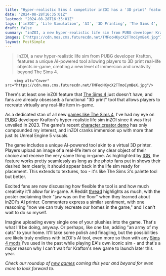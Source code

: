 ```yaml
---
title: "Hyper-realistic Sims 4 competitor inZOI has a '3D print' feature that lets you turn real-life photos into in-game items, and it works surprisingly well"
date: "2024-08-28T16:35:01Z"
lastmod: "2024-08-28T16:35:01Z"
tags: ['inZOI', 'Life Simulation', 'AI', '3D Printing', 'The Sims 4', 'PUBG', 'Krafton', 'Unreal Engine 5', 'Character Creator', 'Mods', 'PC']
draft: false
summary: "inZOI, a new hyper-realistic life sim from PUBG developer Krafton, features a unique AI-powered tool allowing players to 3D print real-life objects in-game, creating a new level of immersion and creativity beyond The Sims 4."
images: ["https://cdn.mos.cms.futurecdn.net/TMFooHKycX2TTmoCymBeX.jpg"]
layout: PostSimple
---
```

> inZOI, a new hyper-realistic life sim from PUBG developer Krafton, features a unique AI-powered tool allowing players to 3D print real-life objects in-game, creating a new level of immersion and creativity beyond The Sims 4.


        <img alt="Cover" src="https://cdn.mos.cms.futurecdn.net/TMFooHKycX2TTmoCymBeX.jpg"/>
        
There's at least one inZOI feature that [<u>The Sims 4</u>](https://www.gamesradar.com/the-sims-4-guide/) just doesn't have, and fans are already obsessed: a functional "3D print" tool that allows players to recreate virtually any real-life item in-game.

As a dedicated stan of all new [<u>games like The Sims 4</u>](https://www.gamesradar.com/games-like-the-sims/), I've had my eye on [<u>PUBG</u>](https://www.gamesradar.com/games/battle-royale/pubg/) developer Krafton's hyper-realistic life sim inZOI since it was first unveiled in 2023. The game's recent [<u>character creator demo</u>](https://www.gamesradar.com/games/the-sims/after-just-1-day-inzois-hyper-realistic-character-creator-demo-on-steam-has-life-sim-fans-forgetting-about-the-sims-4-im-not-looking-back/) has only compounded my interest, and inZOI cranks immersion up with more than just its Unreal Engine 5 visuals.

The game includes a unique AI-powered tool akin to a virtual 3D printer. Players upload an image of a real-life item or any clear object of their choice and receive the very same thing in-game. As highlighted by [<u>IGN</u>](https://www.youtube.com/watch?v=cW_PAf0vnUM), the feature works pretty seamlessly as long as the photo fans put in shows their desired item clearly, it should appear back in the life sim ready for placement. This extends to textures, too - it's like The Sims 3's palette tool but better.

Excited fans are now discussing how flexible the tool is and how much creativity it'll allow for in-game. A Reddit [<u>thread</u>](https://www.reddit.com/r/inZOI/comments/1f39h9w/people_arent_talking_about_the_3d_print_feature/) highlights as much, with the poster exclaiming their "jaw was on the floor" when they learned about inZOI's AI printer. Commenters express a similar sentiment, with one reasoning "now we can truly recreate our homes in the game," and I can't wait to do so myself.

Imagine uploading every single one of your plushies into the game. That's what I'll be doing, anyway. Or perhaps, like one fan, adding "an army of my cats" to your home. It'll take some polish and finagling, but the possibilities are likely truly endless with inZOI's AI tool, even more so than with any [<u>Sims 4 mods</u>](https://www.gamesradar.com/best-sims-4-mods/) I've used in the past while playing EA's own iconic sim - and that's a major reason why I can't wait for Krafton's new game to launch later this year.

*Check our roundup of *[<u><em>new games</em></u>](https://www.gamesradar.com/video-game-release-dates/)* coming this year and beyond for even more to look forward to.*
        